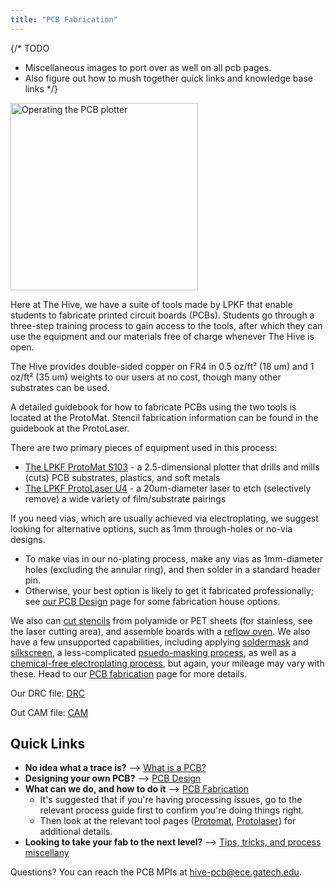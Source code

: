 ```yaml
---
title: "PCB Fabrication"
---
```


{/*
TODO
- Miscellaneous images to port over as well on all pcb pages.
- Also figure out how to mush together quick links and knowledge base links
*/}


<Image class="border-2 border-slate-200 rounded-lg" src={pcb} alt="Operating the PCB plotter" width="300" />

Here at The Hive, we have a suite of tools made by LPKF that enable students to fabricate printed circuit boards (PCBs). Students go through a three-step training process to gain access to the tools, after which they can use the equipment and our materials free of charge whenever The Hive is open.

The Hive provides double-sided copper on FR4 in 0.5 oz/ft² (18 um) and 1 oz/ft² (35 um) weights to our users at no cost, though many other substrates can be used.

A detailed guidebook for how to fabricate PCBs using the two tools is located at the ProtoMat. Stencil fabrication information can be found in the guidebook at the ProtoLaser.

There are two primary pieces of equipment used in this process:

- [The LPKF ProtoMat S103](/pcb/20-protomat/) - a 2.5-dimensional plotter that drills and mills (cuts) PCB substrates, plastics, and soft metals
- [The LPKF ProtoLaser U4](/pcb/21-protolaser/) - a 20um-diameter laser to etch (selectively remove) a wide variety of film/substrate pairings

If you need vias, which are usually achieved via electroplating, we suggest looking for alternative options, such as 1mm through-holes or no-via designs.
- To make vias in our no-plating process, make any vias as 1mm-diameter holes (excluding the annular ring), and then solder in a standard header pin.
- Otherwise, your best option is likely to get it fabricated professionally; see [our PCB Design](/pcb/01-pcb-design/#do-you-have-any-recommendations-for-professional-fabrication-houses) page for some fabrication house options.

We also can [cut stencils](/pcb/31-stencilnreflow/#how-to-make-and-use-stencils) from polyamide or PET sheets (for stainless, see the laser cutting area), and assemble boards with a [reflow oven](/pcb/31-stencilnreflow#how-to-use-the-reflow-oven). We also have a few unsupported capabilities, including applying [soldermask](https://www.lpkfusa.com/datasheets/prototyping/promask.pdf) and [silkscreen](https://www.lpkfusa.com/datasheets/prototyping/prolegend.pdf), a less-complicated [psuedo-masking process](/pcb/30-masknsilkscreen/#soldermasking-with-kapton-tape), as well as a [chemical-free electroplating process](https://www.lpkfusa.com/datasheets/prototyping/ProConduct_Specs.pdf), but again, your mileage may vary with these. Head to our [PCB fabrication](/pcb/10-pcb-fab/) page for more details.

Our DRC file: [DRC](/pcb-hive-minimum.dru)

Out CAM file: [CAM](/pcb-hive-basic.cam)

## Quick Links
- **No idea what a trace is?** –> [What is a PCB?](/pcb/00-pcb-basics/)
- **Designing your own PCB?** –> [PCB Design](/pcb/01-pcb-design/)
- **What can we do, and how to do it** –> [PCB Fabrication](/pcb/10-pcb-fab/)
  - It's suggested that if you're having processing issues, go to the relevant process guide first to confirm you're doing things right.
  - Then look at the relevant tool pages ([Protomat](/pcb/20-protomat/), [Protolaser](/pcb/21-protolaser/)) for additional details.
- **Looking to take your fab to the next level?** –> [Tips, tricks, and process miscellany](/pcb/40-pcb-advanced/)

Questions? You can reach the PCB MPIs at [hive-pcb@ece.gatech.edu](mailto:hive-pcb@ece.gatech.edu).

